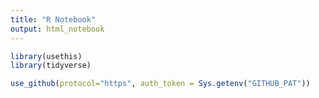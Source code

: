 ```yaml
---
title: "R Notebook"
output: html_notebook
---
```




```r
library(usethis)
library(tidyverse)

use_github(protocol="https", auth_token = Sys.getenv("GITHUB_PAT"))
```

